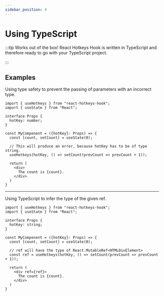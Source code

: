 ```yaml
---
sidebar_position: 4
---
```


# Using TypeScript

:::tip Works out of the box!
React Hotkeys Hook is written in TypeScript and therefore ready to go with your TypeScript project.

:::

## Examples

Using type safety to prevent the passing of parameters with an incorrect type.

```tsx
import { useHotkeys } from "react-hotkeys-hook";
import { useState } from "React";

interface Props {
  hotKey: number;
}

const MyComponent = ({hotKey}: Props) => {
  const [count, setCount] = useState(0);

  // This will produce an error, because hotKey has to be of type string.
  useHotkeys(hotKey, () => setCount(prevCount => prevCount + 1));

  return (
    <div>
      The count is {count}.
    </div>
  )
}
```

***

Using TypeScript to infer the type of the given ref.

```tsx
import { useHotkeys } from "react-hotkeys-hook";
import { useState } from "React";

interface Props {
  hotKey: string;
}

const MyComponent = ({hotKey}: Props) => {
  const [count, setCount] = useState(0);

  // ref will have the type of React.MutableRef<HTMLDivElement>
  const ref = useHotkeys(hotKey, () => setCount(prevCount => prevCount + 1));

  return (
    <div ref={ref}>
      The count is {count}.
    </div>
  )
}
```